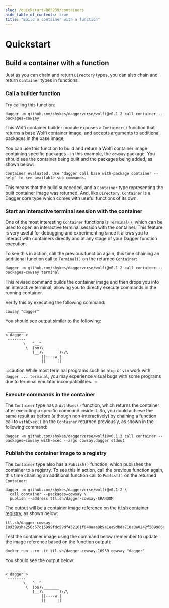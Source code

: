 ```yaml
---
slug: /quickstart/883939/containers
hide_table_of_contents: true
title: "Build a container with a function"
---
```


# Quickstart

## Build a container with a function

Just as you can chain and return `Directory` types, you can also chain and return `Container` types in functions.

### Call a builder function

Try calling this function:

```shell
dagger -m github.com/shykes/daggerverse/wolfi@v0.1.2 call container --packages=cowsay
```

This Wolfi container builder module exposes a `Container()` function that returns a base Wolfi container image, and accepts arguments to additional packages in the base image;

You can use this function to build and return a Wolfi container image containing specific packages - in this example, the `cowsay` package. You should see the container being built and the packages being added, as shown below:

```shell
Container evaluated. Use "dagger call base with-package container --help" to see available sub-commands.
```

This means that the build succeeded, and a `Container` type representing the built container image was returned. And, like `Directory`, `Container` is a Dagger core type which comes with useful functions of its own.

### Start an interactive terminal session with the container

One of the most interesting `Container` functions is `Terminal()`, which can be used to open an interactive terminal session with the container. This feature is very useful for debugging and experimenting since it allows you to interact with containers directly and at any stage of your Dagger function execution.

To see this in action, call the previous function again, this time chaining an additional function call to `Terminal()` on the returned `Container`:

```shell
dagger -m github.com/shykes/daggerverse/wolfi@v0.1.2 call container --packages=cowsay terminal
```

This revised command builds the container image and then drops you into an interactive terminal, allowing you to directly execute commands in the running container.

Verify this by executing the following command:

```shell
cowsay "dagger"
```

You should see output similar to the following:

```shell
 ________
< dagger >
 --------
        \   ^__^
         \  (oo)\_______
            (__)\       )\/\
                ||----w |
                ||     ||
```

:::caution
While most terminal programs such as `htop` or `vim` work with `dagger ... terminal`, you may experience visual bugs with some programs due to terminal emulator incompatibilities.
:::

### Execute commands in the container

The `Container` type has a `WithExec()` function, which returns the container after executing a specific command inside it. So, you could achieve the same result as before (although non-interactively) by chaining a function call to `withExec()` on the `Container` returned previously, as shown in the following command:

```shell
dagger -m github.com/shykes/daggerverse/wolfi@v0.1.2 call container --packages=cowsay with-exec --args cowsay,dagger stdout
```

### Publish the container image to a registry

The `Container` type also has a `Publish()` function, which publishes the container to a registry. To see this in action, call the previous function again, this time chaining an additional function call to `Publish()` on the returned `Container`:

```shell
dagger -m github.com/shykes/daggerverse/wolfi@v0.1.2 \
  call container --packages=cowsay \
  publish --address ttl.sh/dagger-cowsay-$RANDOM
```

The output will be a container image reference on the [ttl.sh container registry](https://ttl.sh), as shown below:

```shell
ttl.sh/dagger-cowsay-10939@sha256:57c15999fdc59df452161f648aaa9b9a1ea9dbda710a0a0242f509966a286b4b
```

Test the container image using the command below (remember to update the image reference based on the function output):

```shell
docker run --rm -it ttl.sh/dagger-cowsay-10939 cowsay "dagger"
```

You should see the output below:

```shell
 ________
< dagger >
 --------
        \   ^__^
         \  (oo)\_______
            (__)\       )\/\
                ||----w |
                ||     ||
```
